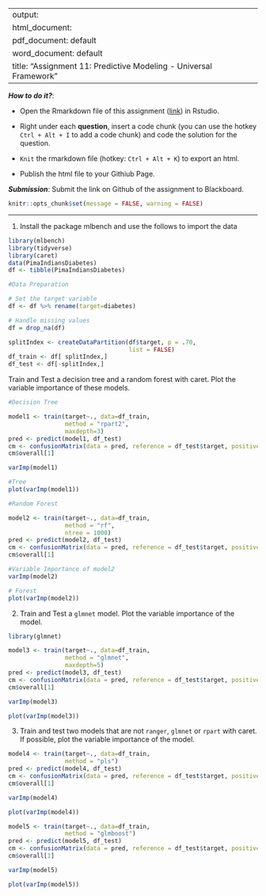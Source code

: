 
---
output: 
  html_document:
  pdf_document: default
  word_document: default
title: "Assignment 11: Predictive Modeling - Universal Framework"
---

***How to do it?***: 

- Open the Rmarkdown file of this assignment ([link](assignment11.Rmd)) in Rstudio. 

- Right under each **question**, insert  a code chunk (you can use the hotkey `Ctrl + Alt + I` to add a code chunk) and code the solution for the question. 

- `Knit` the rmarkdown file (hotkey: `Ctrl + Alt + K`) to export an html.  

-  Publish the html file to your Githiub Page. 

***Submission***: Submit the link on Github of the assignment to Blackboard.

```r
knitr::opts_chunk$set(message = FALSE, warning = FALSE)
```


-------

1. Install the package mlbench and use the follows to import the data

```r
library(mlbench)
library(tidyverse)
library(caret)
data(PimaIndiansDiabetes)
df <- tibble(PimaIndiansDiabetes)
```

```r
#Data Preparation 

# Set the target variable
df <- df %>% rename(target=diabetes)

# Handle missing values
df = drop_na(df)

splitIndex <- createDataPartition(df$target, p = .70, 
                                  list = FALSE)
df_train <- df[ splitIndex,]
df_test <- df[-splitIndex,]
```

Train and Test a decision tree and a random forest with caret. Plot the variable importance of these models. 

```r
#Decision Tree 

model1 <- train(target~., data=df_train, 
                method = "rpart2",
                maxdepth=3)
pred <- predict(model1, df_test)
cm <- confusionMatrix(data = pred, reference = df_test$target, positive = "pos")
cm$overall[1]
```
```r
varImp(model1)
```

```r
#Tree
plot(varImp(model1))
```


```r
#Random Forest 

model2 <- train(target~., data=df_train, 
                method = "rf",
                ntree = 1000) 
pred <- predict(model2, df_test)
cm <- confusionMatrix(data = pred, reference = df_test$target, positive = "pos")
cm$overall[1]
```
```r
#Variable Importance of model2
varImp(model2)
```

```r
# Forest
plot(varImp(model2))
```

2. Train and Test a `glmnet` model. Plot the variable importance of the model. 

```r
library(glmnet)

model3 <- train(target~., data=df_train, 
                method = "glmnet",
                maxdepth=5)
pred <- predict(model3, df_test)
cm <- confusionMatrix(data = pred, reference = df_test$target, positive = "pos")
cm$overall[1]
```
```r
varImp(model3)
```

```r
plot(varImp(model3))
```

3. Train and test two models that are not `ranger`, `glmnet` or `rpart`  with caret. If possible, plot the variable importance of the model. 
```r
model4 <- train(target~., data=df_train, 
                method = "pls")
pred <- predict(model4, df_test)
cm <- confusionMatrix(data = pred, reference = df_test$target, positive = "pos")
cm$overall[1] 
```

```r
varImp(model4)
```

```r
plot(varImp(model4))
```


```r
model5 <- train(target~., data=df_train, 
                method = "glmboost")
pred <- predict(model5, df_test)
cm <- confusionMatrix(data = pred, reference = df_test$target, positive = "pos")
cm$overall[1] 
```

```r
varImp(model5)
```
```r
plot(varImp(model5))
```



